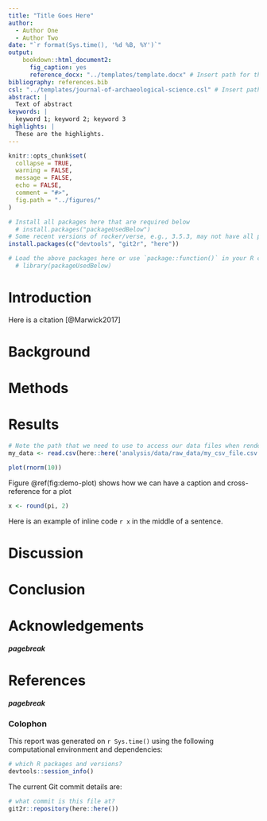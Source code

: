 ```yaml
---
title: "Title Goes Here"
author:
  - Author One
  - Author Two
date: "`r format(Sys.time(), '%d %B, %Y')`"
output: 
    bookdown::html_document2:
      fig_caption: yes
      reference_docx: "../templates/template.docx" # Insert path for the DOCX file
bibliography: references.bib
csl: "../templates/journal-of-archaeological-science.csl" # Insert path for the bib-style
abstract: |
  Text of abstract
keywords: |
  keyword 1; keyword 2; keyword 3
highlights: |
  These are the highlights. 
---
```



<!-- This is the format for text comments that will be ignored during renderings. Do not put R code in these comments because it will not be ignored. -->

```r
knitr::opts_chunk$set(
  collapse = TRUE,
  warning = FALSE,
  message = FALSE,
  echo = FALSE,
  comment = "#>",
  fig.path = "../figures/"
)
```

```r
# Install all packages here that are required below
  # install.packages("packageUsedBelow")
# Some recent versions of rocker/verse, e.g., 3.5.3, may not have all packages explicitly used below
install.packages(c("devtools", "git2r", "here"))

# Load the above packages here or use `package::function()` in your R chunks
  # library(packageUsedBelow)
```

# Introduction

Here is a citation [@Marwick2017]

# Background

# Methods

# Results

```r
# Note the path that we need to use to access our data files when rendering this document
my_data <- read.csv(here::here('analysis/data/raw_data/my_csv_file.csv'))
```

```r
plot(rnorm(10))
```

Figure \@ref(fig:demo-plot) shows how we can have a caption and cross-reference for a plot

```r
x <- round(pi, 2)
```

Here is an example of inline code `r x` in the middle of a sentence. 

# Discussion

# Conclusion

# Acknowledgements

<!-- The following line inserts a page break when the output is MS Word. For page breaks in PDF, use \newpage on its own line.  -->
##### pagebreak

# References 
<!-- The following line ensures the references appear here for the MS Word or HTML output files, rather than right at the end of the document (this will not work for PDF files):  -->
<div id="refs"></div>

##### pagebreak

### Colophon

This report was generated on `r Sys.time()` using the following computational environment and dependencies: 

```r
# which R packages and versions?
devtools::session_info()
```

The current Git commit details are:

```r
# what commit is this file at? 
git2r::repository(here::here())
```
